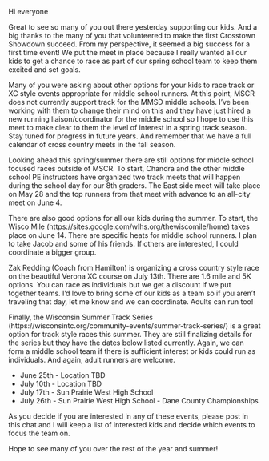Hi everyone

Great to see so many of you out there yesterday supporting our kids.  And a big thanks to the many of you that volunteered to make the first Crosstown Showdown succeed.   From my perspective, it seemed a big success for a first time event!  We put the meet in place because I really wanted all our kids to get a chance to race as part of our spring school team to keep them excited and set goals. 

Many of you were asking about other options for your kids to race track or XC style events appropriate for middle school runners.  At this point, MSCR does not currently support track for the MMSD middle schools.  I've been working with them to change their mind on this and they have just hired a new running liaison/coordinator for the middle school so I hope to use this meet to make clear to them the level of interest in a spring track season.  Stay tuned for progress in future years.  And remember that we have a full calendar of cross country meets in the fall season.

Looking ahead this spring/summer there are still options for middle school focused races outside of MSCR.  To start, Chandra and the other middle school PE instructors have organized two track meets that will happen during the school day for our 8th graders.  The East side meet will take place on May 28 and the top runners from that meet with advance to an all-city meet on June 4.  

There are also good options for all our kids during the summer.   To start, the Wisco Mile (https://sites.google.com/wlhs.org/thewiscomile/home) takes place on June 14.  There are specific heats for middle school runners.  I plan to take Jacob and some of his friends.  If others are interested, I could coordinate a bigger group.  

Zak Redding (Coach from Hamilton) is organizing a cross country style race on the beautiful Verona XC course on July 13th.  There are 1.6 mile and 5K options.  You can race as individuals but we get a discount if we put together teams.  I'd love to bring some of our kids as a team so if you aren't traveling that day, let me know and we can coordinate.  Adults can run too!

Finally, the Wisconsin Summer Track Series (https://wisconsintc.org/community-events/summer-track-series/) is a great option for track style races this summer. They are still finalizing details for the series but they have the dates below listed currently.  Again, we can form a middle school team if there is sufficient interest or kids could run as individuals.  And again, adult runners are welcome. 

- June 25th - Location TBD
- July 10th - Location TBD
- July 17th - Sun Prairie West High School
- July 26th - Sun Prairie West High School - Dane County Championships

As you decide if you are interested in any of these events, please post in this chat and I will keep a list of interested kids and decide which events to focus the team on.

Hope to see many of you over the rest of the year and summer!
